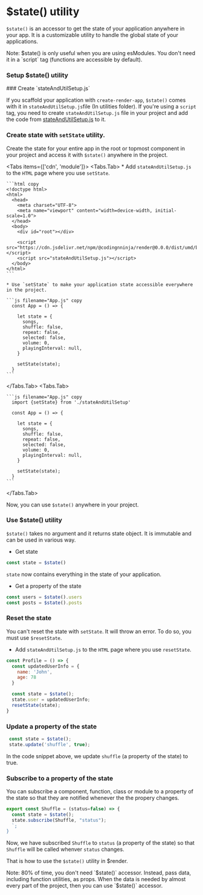 # $state() utility

`$state()` is an accessor to get the state of your application anywhere in your app. It is a customizable utility to handle the global state of your applications.


<Callout type="info" emoji="ℹ️">
  Note: $state() is only useful when you are using esModules. You don't need it in a `script` tag (functions are accessible by default). 
</Callout>

### Setup $state() utility


<Steps>
### Create `stateAndUtilSetup.js`

If you scaffold your application with `create-render-app`, `$state()` comes with it in `stateAndUtilSetup.js`file (In utilities folder). If you're using a `script` tag, you need to create `stateAndUtilSetup.js` file in your project and add the code from [stateAndUtilSetup.js]() to it.

### Create state with `setState` utility.

Create the state for your entire app in the root or topmost component in your project and access it with `$state()` anywhere in the project.


<Tabs items={['cdn', 'module']}>
  <Tabs.Tab> 
    * Add `stateAndUtilSetup.js` to the `HTML` page where you use `setState`.

    ```html copy
    <!doctype html>
    <html>
      <head>
        <meta charset="UTF-8">
        <meta name="viewport" content="width=device-width, initial-scale=1.0">
      </head>
      <body>
        <div id="root"></div>

        <script src="https://cdn.jsdelivr.net/npm/@codingnninja/render@0.0.0/dist/umd/bundle.min.js"></script>
        <script src="stateAndUtilSetup.js"></script>
      </body>
    </html>
    ```

    * Use `setState` to make your application state accessible everywhere in the project.

    ```js filename="App.js" copy
      const App = () => {

        let state = {
          songs,
          shuffle: false,
          repeat: false,
          selected: false,
          volume: 0,
          playingInterval: null,
        }

        setState(state);
      }
    ```
  </Tabs.Tab> 
  <Tabs.Tab> 

    ```js filename="App.js" copy
      import {setState} from './stateAndUtilSetup'

      const App = () => {

        let state = {
          songs,
          shuffle: false,
          repeat: false,
          selected: false,
          volume: 0,
          playingInterval: null,
        }

        setState(state);
      }
    ```
  </Tabs.Tab> 
</Tabs>

Now, you can use `$state()` anywhere in your project.
</Steps>

### Use $state() utility

`$state()` takes no argument and it returns state object. It is immutable and can be used in various way.

* Get state

```js copy
const state = $state()
```

`state` now contains everything in the state of your application.

* Get a property of the state

```js copy
const users = $state().users
const posts = $state().posts
```

### Reset the state

You can't reset the state with `setState`. It will throw an error. To do so, you must use `$resetState`.

* Add `stateAndUtilSetup.js` to the `HTML` page where you use `resetState`.

```js filename="Profile.js" copy
const Profile = () => {
  const updatedUserInfo = {
    name: 'John',
    age: 78
  }

  const state = $state();
  state.user = updatedUserInfo;
  resetState(state);
}
```

### Update a property of the state

```js copy
 const state = $state();
 state.update('shuffle', true);
```

In the code snippet above, we update `shuffle` (a property of the state) to true.

### Subscribe to a property of the state

You can subscribe a component, function, class or module to a property of the state so that they are notified whenever the the propery changes.

```js copy
export const Shuffle = (status=false) => {
  const state = $state();
  state.subscribe(Shuffle, "status");
  `;
}
```

Now, we have subscribed `Shuffle` to `status` (a property of the state) so that `Shuffle` will be called whenver `status` changes. 

That is how to use the `$state()` utility in $render.

<Callout type="info" emoji="ℹ️">
  Note: 80% of time, you don't need `$state()` accessor. Instead, pass data, including function utilities, as props. When the data is needed by almost every part of the project, then you can use `$state()` accessor. 
</Callout>




